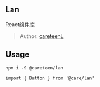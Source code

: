<Meta title="Lan DESIGN /welcome" />

## Lan

React组件库

> Author: [careteenL](https://github.com/careteenL)

## Usage

```shell
npm i -S @careteen/lan
```

```tsx
import { Button } from '@care/lan'
```
